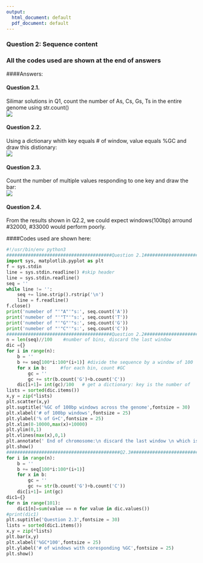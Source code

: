 ```yaml
---
output:
  html_document: default
  pdf_document: default
---
```

### Question 2: Sequence content  

### All the codes used are shown at the end of answers  

####Answers:  

#### Question 2.1.  

Silimar solutions in Q1, count the number of As, Cs, Gs, Ts in the entire genome using str.count()  
![](https://raw.githubusercontent.com/LuchaoQi/JHU/master/Computational%20Genomics%20Applied%20Comparativa%20Genomics/hw1/Capture.PNG)  

#### Question 2.2.  

Using a dictionary whith key equals # of window, value equals %GC and draw this distionary:  
![](https://raw.githubusercontent.com/LuchaoQi/hw/master/applied_genomics/hw1/figure_1.png)  

#### Question 2.3.  

Count the number of multiple values responding to one key and draw the bar:  
![](https://raw.githubusercontent.com/LuchaoQi/hw/master/applied_genomics/hw1/figure_1-1.png)  

#### Question 2.4.  

From the results shown in Q2.2, we could expect windows(100bp) arround #32000, #33000 would perform poorly.  

####Codes used are shown here:  

```python
#!/usr/bin/env python3
#######################################Question 2.1########################################
import sys, matplotlib.pyplot as plt
f = sys.stdin
line = sys.stdin.readline() #skip header
line = sys.stdin.readline()
seq = ''
while line != '':
	seq += line.strip().rstrip('\n')
	line = f.readline()
f.close()
print('numeber of "'"A"'"s:', seq.count('A'))
print('numeber of "'"T"'"s:', seq.count('T'))
print('numeber of "'"G"'"s:', seq.count('G'))
print('numeber of "'"C"'"s:', seq.count('C'))
#######################################Question 2.2###########################################
n = len(seq)//100	 #number of bins, discard the last window	
dic ={}
for i in range(n):
	b = ''
	b += seq[100*i:100*(i+1)] #divide the sequence by a window of 100
	for x in b:		#for each bin, count #GC
		gc = ''
		gc += str(b.count('G')+b.count('C'))
	dic[i+1]= int(gc)/100	# get a dictionary: key is the number of   \window, value is %GC
lists = sorted(dic.items())
x,y = zip(*lists)
plt.scatter(x,y)
plt.suptitle('%GC of 100bp windows across the genome',fontsize = 30)
plt.xlabel('# of 100bp windows',fontsize = 25)
plt.ylabel('% of G+C',fontsize = 25)
plt.xlim(0-10000,max(x)+10000)
plt.ylim(0,1)
plt.vlines(max(x),0,1)
plt.annotate(' End of chromosome:\n discard the last window \n which is less than 100bp',(max(x),0.4),fontsize = 25)
plt.show()
##########################################Q2.3####################################
for i in range(n):
	b = ''
	b += seq[100*i:100*(i+1)]
	for x in b:
		gc = ''
		gc += str(b.count('G')+b.count('C'))
	dic[i+1]= int(gc)
dic1={}
for n in range(101):
	dic1[n]=sum(value == n for value in dic.values())
#print(dic1)
plt.suptitle('Question 2.3',fontsize = 30)
lists = sorted(dic1.items())
x,y = zip(*lists)
plt.bar(x,y)
plt.xlabel('%GC*100',fontsize = 25)
plt.ylabel('# of windows with coresponding %GC',fontsize = 25)
plt.show()

```
